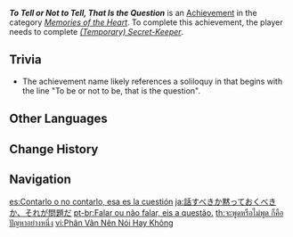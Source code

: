 {{Achievement Infobox
|id           = 84127
|order id     = 6811
|category     = Memories of the Heart
|description  = Discover Ms. Hina's true identity at the [[Yae Publishing House]].
|requirements = Complete ''[[Secret Identity#(Temporary) Secret-Keeper|(Temporary) Secret-Keeper]]''.
|primogems    = 5
|tracking     = 
|hidden       = 1
|quest        = The Canine General's Special Operations
|topic        = 
}}
'''''To Tell or Not to Tell, That Is the Question''''' is an [[Achievement]] in the category ''[[Memories of the Heart]]''. To complete this achievement, the player needs to complete ''[[Secret Identity#(Temporary) Secret-Keeper|(Temporary) Secret-Keeper]]''.

==Trivia==
* The achievement name likely references a soliloquy in ''{{w|Hamlet}}'' that begins with the line "To be or not to be, that is the question".

<!--
==Video Guides==
{{EVT
|video1   = 
|caption1 = 
}}
-->

==Other Languages==
{{Other Languages
|en      = To Tell or Not to Tell, That Is the Question
|zhs     = 说还是不说，这是个问题。
|zhs_rm  = Shuō Háishì Bù Shuō, Zhè Shì Gè Wèntí.
|zht     = 說還是不說，這是個問題。
|zht_rm  = Shuō Háishì Bù Shuō, Zhè Shì Gè Wèntí.
|zh_tl   = 
|ja      = 話すべきか黙っておくべきか、それが問題だ
|ja_rm   = Hanasu Beki ka Damatteoku Beki ka, Sore ga Mondai da
|ja_tl   = 
|ko      = 말하냐 마느냐, 그것이 문제로다
|ko_tl   = To Tell or Not to Tell, That Is the Problem
|es      = Contarlo o no contarlo, esa es la cuestión
|es_tl   = To Tell It or Not Tell It, That Is the Question
|fr      = Dire ou ne pas dire, telle est la question
|fr_tl   = To Tell or Not to Tell, That Is the Question
|ru      = Сказать или не сказать, вот в чём вопрос.
|ru_tl   = To Tell or Not to Tell, That Is the Question.
|th      = จะพูดหรือไม่พูด ก็คือปัญหาอย่างหนึ่ง
|th_rm   = 
|th_tl   = 
|vi      = Phân Vân Nên Nói Hay Không
|vi_tl   = 
|de      = Erzählen oder Nichterzählen, das ist hier die Frage
|de_tl   = To Tell or Not to Tell, That Is the Question Here
|id      = Tentukan &mdash; Mau Bilang Atau Tidak.
|id_tl   = Decide &mdash; (Do You) Want to Say Or Not.
|pt      = Falar ou não falar, eis a questão.
|pt_tl   = 
|tr      = Söylemek ya da Söylememek, İşte Bütün Mesele Bu!
|tr_tl   = To Tell or No to Tell, That's the Whole Question!
|it      = Dire o non dire, questo è il dilemma
|it_tl   = 
}}

==Change History==
{{Change History|2.3}}
<!--
==References==
{{Reflist}}
-->
==Navigation==
{{Achievement Navbox|Memories of the Heart}}

[[es:Contarlo o no contarlo, esa es la cuestión]]
[[ja:話すべきか黙っておくべきか、それが問題だ]]
[[pt-br:Falar ou não falar, eis a questão.]]
[[th:จะพูดหรือไม่พูด ก็คือปัญหาอย่างหนึ่ง]]
[[vi:Phân Vân Nên Nói Hay Không]]